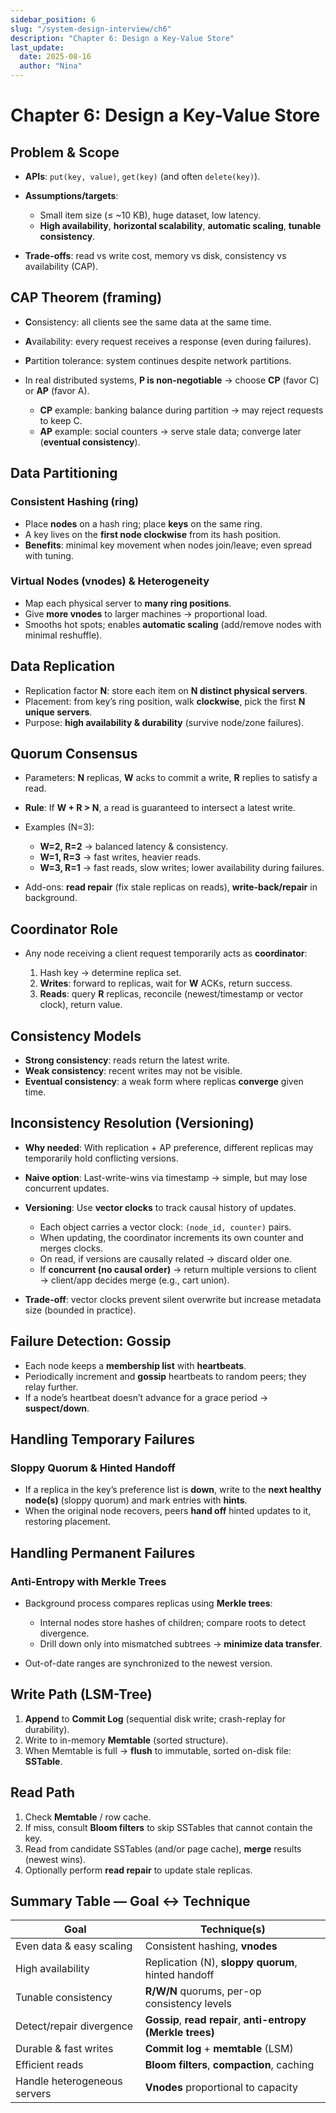 ```yaml
---
sidebar_position: 6
slug: "/system-design-interview/ch6"
description: "Chapter 6: Design a Key-Value Store"
last_update:
  date: 2025-08-16
  author: "Nina"
---
```


# Chapter 6: Design a Key-Value Store

## Problem & Scope

* **APIs**: `put(key, value)`, `get(key)` (and often `delete(key)`).
* **Assumptions/targets**:

  * Small item size (≤ \~10 KB), huge dataset, low latency.
  * **High availability**, **horizontal scalability**, **automatic scaling**, **tunable consistency**.
* **Trade-offs**: read vs write cost, memory vs disk, consistency vs availability (CAP).

## CAP Theorem (framing)

* **C**onsistency: all clients see the same data at the same time.
* **A**vailability: every request receives a response (even during failures).
* **P**artition tolerance: system continues despite network partitions.
* In real distributed systems, **P is non-negotiable** → choose **CP** (favor C) or **AP** (favor A).

  * **CP** example: banking balance during partition → may reject requests to keep C.
  * **AP** example: social counters → serve stale data; converge later (**eventual consistency**).

## Data Partitioning

### Consistent Hashing (ring)

* Place **nodes** on a hash ring; place **keys** on the same ring.
* A key lives on the **first node clockwise** from its hash position.
* **Benefits**: minimal key movement when nodes join/leave; even spread with tuning.

### Virtual Nodes (vnodes) & Heterogeneity

* Map each physical server to **many ring positions**.
* Give **more vnodes** to larger machines → proportional load.
* Smooths hot spots; enables **automatic scaling** (add/remove nodes with minimal reshuffle).

## Data Replication

* Replication factor **N**: store each item on **N distinct physical servers**.
* Placement: from key’s ring position, walk **clockwise**, pick the first **N unique servers**.
* Purpose: **high availability & durability** (survive node/zone failures).

## Quorum Consensus

* Parameters: **N** replicas, **W** acks to commit a write, **R** replies to satisfy a read.
* **Rule**: If **W + R > N**, a read is guaranteed to intersect a latest write.
* Examples (N=3):

  * **W=2, R=2** → balanced latency & consistency.
  * **W=1, R=3** → fast writes, heavier reads.
  * **W=3, R=1** → fast reads, slow writes; lower availability during failures.
* Add-ons: **read repair** (fix stale replicas on reads), **write-back/repair** in background.

## Coordinator Role

* Any node receiving a client request temporarily acts as **coordinator**:

  1. Hash key → determine replica set.
  2. **Writes**: forward to replicas, wait for **W** ACKs, return success.
  3. **Reads**: query **R** replicas, reconcile (newest/timestamp or vector clock), return value.

## Consistency Models

* **Strong consistency**: reads return the latest write.
* **Weak consistency**: recent writes may not be visible.
* **Eventual consistency**: a weak form where replicas **converge** given time.

## Inconsistency Resolution (Versioning)

* **Why needed**: With replication + AP preference, different replicas may temporarily hold conflicting versions.
* **Naive option**: Last-write-wins via timestamp → simple, but may lose concurrent updates.
* **Versioning**: Use **vector clocks** to track causal history of updates.

  * Each object carries a vector clock: `(node_id, counter)` pairs.
  * When updating, the coordinator increments its own counter and merges clocks.
  * On read, if versions are causally related → discard older one.
  * If **concurrent (no causal order)** → return multiple versions to client → client/app decides merge (e.g., cart union).
* **Trade-off**: vector clocks prevent silent overwrite but increase metadata size (bounded in practice).

## Failure Detection: Gossip

* Each node keeps a **membership list** with **heartbeats**.
* Periodically increment and **gossip** heartbeats to random peers; they relay further.
* If a node’s heartbeat doesn’t advance for a grace period → **suspect/down**.

## Handling **Temporary** Failures

### Sloppy Quorum & Hinted Handoff

* If a replica in the key’s preference list is **down**, write to the **next healthy node(s)** (sloppy quorum) and mark entries with **hints**.
* When the original node recovers, peers **hand off** hinted updates to it, restoring placement.

## Handling **Permanent** Failures

### Anti-Entropy with Merkle Trees

* Background process compares replicas using **Merkle trees**:

  * Internal nodes store hashes of children; compare roots to detect divergence.
  * Drill down only into mismatched subtrees → **minimize data transfer**.
* Out-of-date ranges are synchronized to the newest version.

## Write Path (LSM-Tree)

1. **Append** to **Commit Log** (sequential disk write; crash-replay for durability).
2. Write to in-memory **Memtable** (sorted structure).
3. When Memtable is full → **flush** to immutable, sorted on-disk file: **SSTable**.

## Read Path

1. Check **Memtable** / row cache.
2. If miss, consult **Bloom filters** to skip SSTables that cannot contain the key.
3. Read from candidate SSTables (and/or page cache), **merge** results (newest wins).
4. Optionally perform **read repair** to update stale replicas.


## Summary Table — Goal ↔︎ Technique

| Goal                         | Technique(s)                                                 |
| ---------------------------- | ------------------------------------------------------------ |
| Even data & easy scaling     | Consistent hashing, **vnodes**                               |
| High availability            | Replication (N), **sloppy quorum**, hinted handoff           |
| Tunable consistency          | **R/W/N** quorums, per-op consistency levels                 |
| Detect/repair divergence     | **Gossip**, **read repair**, **anti-entropy (Merkle trees)** |
| Durable & fast writes        | **Commit log** + **memtable** (LSM)                          |
| Efficient reads              | **Bloom filters**, **compaction**, caching                   |
| Handle heterogeneous servers | **Vnodes** proportional to capacity                          |
